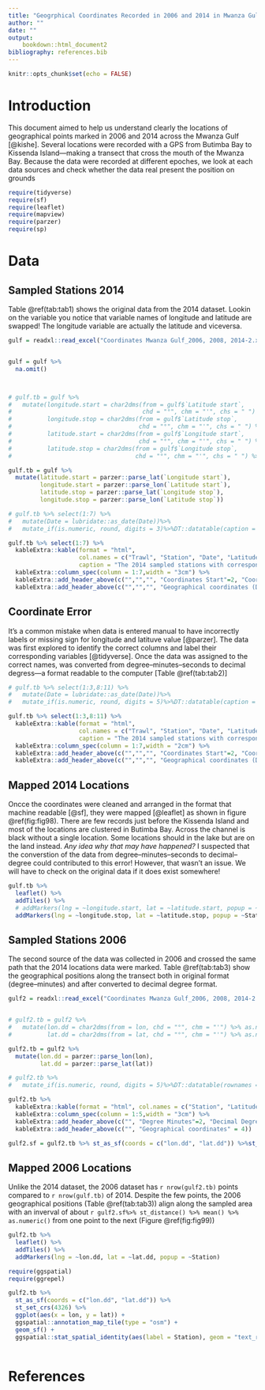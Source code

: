 ```yaml
---
title: "Geogrphical Coordinates Recorded in 2006 and 2014 in Mwanza Gulf, Lake Victoria"
author: ""
date: ""
output: 
    bookdown::html_document2
bibliography: references.bib
---
```


```r
knitr::opts_chunk$set(echo = FALSE)
```

# Introduction
This document aimed to help us understand clearly the locations of geographical points marked in 2006 and 2014 across the Mwanza Gulf [@kishe]. Several locations were recorded with a GPS from Butimba Bay to Kissenda Island---making a transect that cross the mouth of the Mwanza Bay. Because the data were recorded at different epoches, we look at each data sources and check whether the data real present the position on grounds 

```r

require(tidyverse)
require(sf) 
require(leaflet)
require(mapview)
require(parzer)
require(sp)
```

# Data
## Sampled Stations 2014
Table \@ref(tab:tab1) shows the original data from the 2014 dataset. Lookin on the variable you notice that variable names of longitude and latitude are swapped! The longitude variable are actually the latitude and viceversa. 

```r
gulf = readxl::read_excel("Coordinates Mwanza Gulf_2006, 2008, 2014-2.xlsx", sheet = 1)


gulf = gulf %>%
  na.omit()



# gulf.tb = gulf %>%
#   mutate(longitude.start = char2dms(from = gulf$`Latitude start`, 
#                                     chd = "°", chm = "'", chs = " ") %>% as.numeric(),
#          longitude.stop = char2dms(from = gulf$`Latitude stop`, 
#                                    chd = "°", chm = "'", chs = " ") %>% as.numeric(),
#          latitude.start = char2dms(from = gulf$`Longitude start`, 
#                                    chd = "°", chm = "'", chs = " ") %>% as.numeric(),
#          latitude.stop = char2dms(from = gulf$`Longitude stop`, 
#                                   chd = "°", chm = "'", chs = " ") %>% as.numeric())

gulf.tb = gulf %>%
  mutate(latitude.start = parzer::parse_lat(`Longitude start`),
         longitude.start = parzer::parse_lon(`Latitude start`),
         latitude.stop = parzer::parse_lat(`Longitude stop`),
         longitude.stop = parzer::parse_lon(`Latitude stop`))
```


```r

# gulf.tb %>% select(1:7) %>%
#   mutate(Date = lubridate::as_date(Date))%>%
#   mutate_if(is.numeric, round, digits = 3)%>%DT::datatable(caption = "The 2014 sampled stations with corresponding geographical positions presented in decimal minutes and seconds")

gulf.tb %>% select(1:7) %>%
  kableExtra::kable(format = "html", 
                    col.names = c("Trawl", "Station", "Date", "Latitude", "Longitude", "Latitude","Longitude"),
                    caption = "The 2014 sampled stations with corresponding geographical positions presented in decimal degree") %>%
  kableExtra::column_spec(column = 1:7,width = "3cm") %>%
  kableExtra::add_header_above(c("","","", "Coordinates Start"=2, "Coordinates Stop"=2)) %>%
  kableExtra::add_header_above(c("","","", "Geographical coordinates (DMS)" = 4))
```

## Coordinate Error
It's a common mistake when data is entered manual to have incorrectly labels or missing sign for longitude and latituve value [@parzer]. The data was first explored to identify the correct columns and label their corresponding variables [@tidyverse]. Once the data was assigned to the correct names, was converted from degree--minutes--seconds to decimal degress---a format readable to the computer [Table \@ref(tab:tab2)]



```r
# gulf.tb %>% select(1:3,8:11) %>%
#   mutate(Date = lubridate::as_date(Date))%>%
#   mutate_if(is.numeric, round, digits = 5)%>%DT::datatable(caption = "The 2014 sampled stations with corresponding geographical positions presented in decimal degree") 

gulf.tb %>% select(1:3,8:11) %>%
  kableExtra::kable(format = "html", 
                    col.names = c("Trawl", "Station", "Date", "Latitude", "Longitude", "Latitude","Longitude"),
                    caption = "The 2014 sampled stations with corresponding geographical positions presented in decimal degree") %>%
  kableExtra::column_spec(column = 1:7,width = "2cm") %>%
  kableExtra::add_header_above(c("","","", "Coordinates Start"=2, "Coordinates Stop"=2)) %>%
  kableExtra::add_header_above(c("","","", "Geographical coordinates (DD)" = 4))
```

## Mapped 2014 Locations
Oncce the coordinates were cleaned and arranged in the format that machine readable [@sf], they were mapped [@leaflet] as shown in figure \@ref(fig:fig98). There are few records just before the Kissenda Island and most of the locations are clustered in Butimba Bay. Across the channel is black without a single location. Some locations should in the lake but are on the land instead. *Any idea why that may have happened?* I suspected that the converstion of the data from degree--minutes--seconds to decimal--degree could contributed to this error! However, that wasn't an issue. We will have to check on the original data if it does exist somewhere!

```r
gulf.tb %>%
  leaflet() %>%
  addTiles() %>%
  # addMarkers(lng = ~longitude.start, lat = ~latitude.start, popup = ~`Trawling number`)%>%
  addMarkers(lng = ~longitude.stop, lat = ~latitude.stop, popup = ~Station)


```

## Sampled Stations 2006
The second source of the data was collected in 2006 and crossed the same path that the 2014 locations data were marked. Table \@ref(tab:tab3) show the geographical positions along the transect both in original format (degree--minutes) and after converted to decimal degree format. 

```r
gulf2 = readxl::read_excel("Coordinates Mwanza Gulf_2006, 2008, 2014-2.xlsx", sheet = 2) 


# gulf2.tb = gulf2 %>%
#   mutate(lon.dd = char2dms(from = lon, chd = "°", chm = "'") %>% as.numeric(),
#          lat.dd = char2dms(from = lat, chd = "°", chm = "'") %>% as.numeric())

gulf2.tb = gulf2 %>%
  mutate(lon.dd = parzer::parse_lon(lon),
         lat.dd = parzer::parse_lat(lat))
```

```r
# gulf2.tb %>%
#   mutate_if(is.numeric, round, digits = 5)%>%DT::datatable(rownames = FALSE, colnames = c("Station", "Latitude_DMS", "Longitude_DMS", "Longitude_DD", "Latitude_DD"), caption = "The 2006 sampled stations with corresponding geographical positions both in Decimal minutes and decimal degree")

gulf2.tb %>%
  kableExtra::kable(format = "html", col.names = c("Station", "Latitude", "Longitude", "Longitude", "Latitude"), caption = "The 2006 sampled stations with corresponding geographical positions both in Decimal minutes and decimal degree") %>%
  kableExtra::column_spec(column = 1:5,width = "3cm") %>%
  kableExtra::add_header_above(c("", "Degree Minutes"=2, "Decimal Degree"=2)) %>%
  kableExtra::add_header_above(c("", "Geographical coordinates" = 4))
```

```r
gulf2.sf = gulf2.tb %>% st_as_sf(coords = c("lon.dd", "lat.dd")) %>%st_set_crs(4326) 
```

## Mapped 2006 Locations
Unlike the 2014 dataset, the 2006 dataset has `r nrow(gulf2.tb)` points compared to `r nrow(gulf.tb)` of 2014. Despite the few points, the 2006 geographical positions (Table \@ref(tab:tab3)) align along the sampled area with an inverval of about `r gulf2.sf%>% st_distance() %>% mean() %>% as.numeric()` from one point to the next (Figure \@ref(fig:fig99)) 


```r
gulf2.tb %>%
  leaflet() %>%
  addTiles() %>%
  addMarkers(lng = ~lon.dd, lat = ~lat.dd, popup = ~Station)
```


```r
require(ggspatial)
require(ggrepel)

gulf2.tb %>% 
  st_as_sf(coords = c("lon.dd", "lat.dd")) %>% 
  st_set_crs(4326) %>%
  ggplot(aes(x = lon, y = lat)) +
  ggspatial::annotation_map_tile(type = "osm") +
  geom_sf() +
  ggspatial::stat_spatial_identity(aes(label = Station), geom = "text_repel")
  
```

# References{}